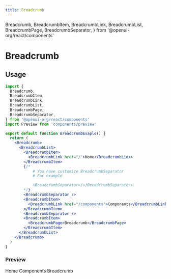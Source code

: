 ```yaml
---
title: Breadcrumb
---
```


  Breadcrumb,
  BreadcrumbItem,
  BreadcrumbLink,
  BreadcrumbList,
  BreadcrumbPage,
  BreadcrumbSeparator,
} from '@openui-org/react/components'

# Breadcrumb

## Usage

```jsx
import {
  Breadcrumb,
  BreadcrumbItem,
  BreadcrumbLink,
  BreadcrumbList,
  BreadcrumbPage,
  BreadcrumbSeparator,
} from '@openui-org/react/components'
import Preview from 'components/preview'

export default function BreadcrumbExaple() {
  return (
    <Breadcrumb>
      <BreadcrumbList>
        <BreadcrumbItem>
          <BreadcrumbLink href="/">Home</BreadcrumbLink>
        </BreadcrumbItem>
        {/* 
            # You have customize BreadcrumbSeparator 
            # For example

            <BreadcrumbSeparator>/</BreadcrumbSeparator>
        */}
        <BreadcrumbSeparator />
        <BreadcrumbItem>
          <BreadcrumbLink href="/components">Components</BreadcrumbLink>
        </BreadcrumbItem>
        <BreadcrumbSeparator />
        <BreadcrumbItem>
          <BreadcrumbPage>Breadcrumb</BreadcrumbPage>
        </BreadcrumbItem>
      </BreadcrumbList>
    </Breadcrumb>
  )
}
```

### Preview

<Preview>
  <Breadcrumb>
    <BreadcrumbList>
      <BreadcrumbItem>
        <BreadcrumbLink href="/">Home</BreadcrumbLink>
      </BreadcrumbItem>
      <BreadcrumbSeparator />
      <BreadcrumbItem>
        <BreadcrumbLink href="/components">Components</BreadcrumbLink>
      </BreadcrumbItem>
      <BreadcrumbSeparator />
      <BreadcrumbItem>
        <BreadcrumbPage>Breadcrumb</BreadcrumbPage>
      </BreadcrumbItem>
    </BreadcrumbList>
  </Breadcrumb>
</Preview>
